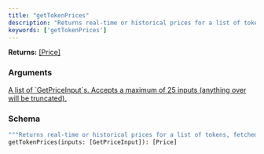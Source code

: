```yaml
---
title: "getTokenPrices"
description: "Returns real-time or historical prices for a list of tokens, fetched in batches."
keywords: ['getTokenPrices']
---
```


**Returns:** [[Price]](/api-reference/types/price)

### Arguments

<a href="/api-reference/types/getpriceinput">
  <ResponseField name="inputs" type="[GetPriceInput]">
    A list of `GetPriceInput`s. Accepts a maximum of 25 inputs (anything over will be truncated).
  </ResponseField>
</a>

### Schema


```graphql 
"""Returns real-time or historical prices for a list of tokens, fetched in batches."""
getTokenPrices(inputs: [GetPriceInput]): [Price]
```

